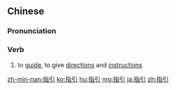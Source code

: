 ==Chinese==
{{zh-forms}}

===Pronunciation===
{{zh-pron
|m=zhǐyǐn
|c=zi2 jan5
|h=pfs=chṳ́-yîn
|mn=chí-ín
|cat=v
}}

===Verb===
{{zh-verb}}
# to [[guide]], to give [[direction]]s and [[instruction]]s

[[zh-min-nan:指引]]
[[ko:指引]]
[[hu:指引]]
[[mg:指引]]
[[ja:指引]]
[[zh:指引]]